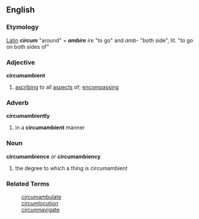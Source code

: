==English==
=== Etymology ===
[[Latin]] '''''circum''''' "around" + '''''ambire''''' ''ire'' "to go" and ''amb-'' "both side", lit. "to go on both sides of"

=== Adjective ===
'''circumambient'''
# [[ascribing]] to all [[aspects]] of; [[encompassing]]

=== Adverb ===
'''circumambiently'''
# in a '''circumambient''' manner

=== Noun ===
'''circumambience''' ''or'' '''circumambiency'''
# the degree to which a thing is circumambient

=== Related Terms ===
: [[circumambulate]]
: [[circumlocution]]
: [[circumnavigate]]